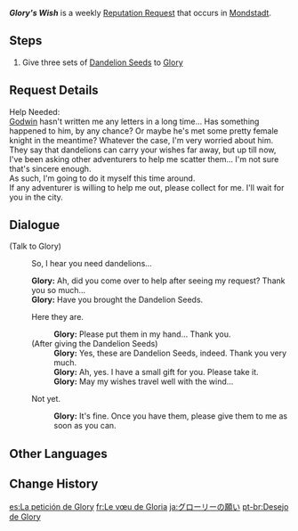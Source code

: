 {{Quest Infobox
|id            = 70701
|image         = Glory Icon.png
|type          = World
|group         = Request
|startLocation = [[Mondstadt City|Mondstadt]], [[Mondstadt]]
|region        = Mondstadt
|area          = Starfell Valley
|subarea       = Mondstadt City
|characters    = Glory; Traveler
|rewards       = Mora*20,000
|rep           = Mondstadt
}}
'''''Glory's Wish''''' is a weekly [[Reputation Request]] that occurs in [[Mondstadt]].

==Steps==
# Give three sets of [[Dandelion Seed]]s to [[Glory]]

==Request Details==
Help Needed:<br>
[[Godwin]] hasn't written me any letters in a long time... Has something happened to him, by any chance? Or maybe he's met some pretty female knight in the meantime? Whatever the case, I'm very worried about him.<br>
They say that dandelions can carry your wishes far away, but up till now, I've been asking other adventurers to help me scatter them... I'm not sure that's sincere enough.<br>
As such, I'm going to do it myself this time around.<br>
If any adventurer is willing to help me out, please collect {{color|buzzword|three sets of Dandelion Seeds}} for me. I'll wait for you in the city.

==Dialogue==
{{Quest Description|[[Glory]] from [[Mondstadt]] needs three sets of [[Dandelion Seed]]s.}}
{{Dialogue Start}}
;(Talk to Glory)
:{{DIcon|Quest}} So, I hear you need dandelions...
:'''Glory:''' Ah, did you come over to help after seeing my request? Thank you so much...
:'''Glory:''' Have you brought the Dandelion Seeds.<!--should be question mark MHY. smh-->
:{{DIcon}} Here they are.
::'''Glory:''' Please put them in my hand... Thank you.
:;(After giving the Dandelion Seeds)
::'''Glory:''' Yes, these are Dandelion Seeds, indeed. Thank you very much.
::'''Glory:''' Ah, yes. I have a small gift for you. Please take it.
::'''Glory:''' May my wishes travel well with the wind...
:{{DIcon}} Not yet.
::'''Glory:''' It's fine. Once you have them, please give them to me as soon as you can.
{{Dialogue End}}

==Other Languages==
{{Other Languages
|en      = Glory's Wish
|zhs     = 葛罗丽的心愿
|zhs_rm  = Géluōlì de Xīnyuàn
|zht     = 葛蘿麗的心願
|zht_rm  = Géluōlì de Xīnyuàn
|zh_tl   = Glory's Wish
|ja      = グローリーの願い
|ja_rm   = Guroorii no Negai
|ja_tl   = Glory's Wish
|ko      = 글로리의 소원
|ko_rm   = Geullori-ui Sowon
|ko_tl   = Glory's Wish
|es      = La petición de Glory
|es_tl   = Glory's Petition
|fr      = Le vœu de Gloria
|fr_tl   = Gloria's Wish
|ru      = Заветное желание Глории
|ru_tl   = Glory's Hidden Wish
|th      = ความปรารถนาของ Glory
|th_rm   = Khwam-prat-tha-na khong Glory
|th_tl   = 
|vi      = Tâm nguyện của Glory
|vi_tl   = 
|de      = Glorys Wunsch
|de_tl   = Glory's Wish
|id      = Permohonan Glory
|id_tl   = Glory's Wish
|pt      = Desejo de Glory
|pt_tl   = 
|tr      = Glory'nin Dileği
|tr_tl   = 
|it      = Il desiderio di Glory
|it_tl   = 
}}

==Change History==
{{Change History|1.1}}

[[es:La petición de Glory]]
[[fr:Le vœu de Gloria]]
[[ja:グローリーの願い]]
[[pt-br:Desejo de Glory]]